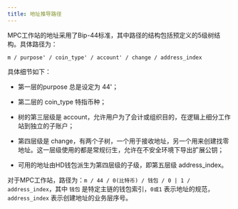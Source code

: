 ---
title: 地址推导路径
---

MPC工作站的地址采用了Bip-44标准，其中路径的结构包括预定义的5级树结构。具体路径为：

`m / purpose' / coin_type' / account' / change / address_index`

具体细节如下：

- 第一层的purpose 总是设定为 44'；

- 第二层的 coin_type 特指币种；

- 树的第三层级是 account，允许用户为了会计或组织目的，在逻辑上细分工作站到独立的子账户；

- 第四层级是 change，有两个子树，一个用于接收地址，另一个用来创建找零地址。这一层级使用的都是常规衍生，允许在不安全环境下导出扩展公钥；

- 可用的地址由HD钱包派生为第四层级的子级，即第五层级 address_index。

对于MPC工作站，路径为：`m / 44 / 0(比特币) / 钱包 / 0 | 1 / address_index`，其中 `钱包` 是特定主链的钱包索引，`0或1` 表示地址的规范，`address_index` 表示创建地址的业务层序号。
